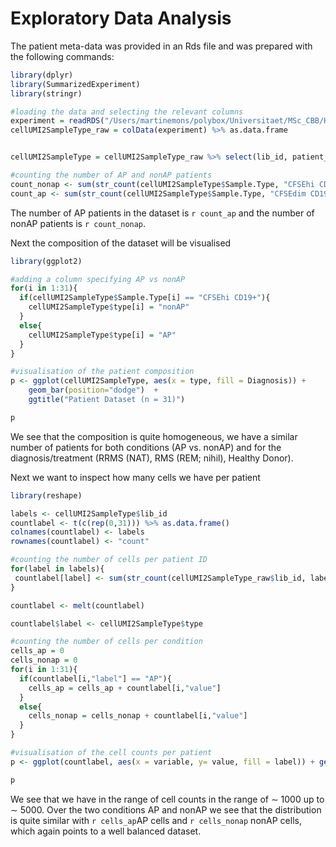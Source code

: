 # Exploratory Data Analysis

The patient meta-data was provided in an Rds file and was prepared with the following commands:
```r
library(dplyr)
library(SummarizedExperiment)
library(stringr)

#loading the data and selecting the relevant columns
experiment = readRDS("/Users/martinemons/polybox/Universitaet/MSc_CBB/HS2020/Statistical Analysis of HSD/vdj-analysis-local/sce_B.rds", refhook = NULL)
cellUMI2SampleType_raw = colData(experiment) %>% as.data.frame 


cellUMI2SampleType = cellUMI2SampleType_raw %>% select(lib_id, patient_id, Sample.Type, Diagnosis) %>% unique()

#counting the number of AP and nonAP patients
count_nonap <- sum(str_count(cellUMI2SampleType$Sample.Type, "CFSEhi CD19+"))
count_ap <- sum(str_count(cellUMI2SampleType$Sample.Type, "CFSEdim CD19+"))
```

The number of AP patients in the dataset is `r count_ap` and the number of nonAP patients is `r count_nonap`. 

Next the composition of the dataset will be visualised

```r
library(ggplot2)

#adding a column specifying AP vs nonAP
for(i in 1:31){
  if(cellUMI2SampleType$Sample.Type[i] == "CFSEhi CD19+"){
    cellUMI2SampleType$type[i] = "nonAP"
  }
  else{
    cellUMI2SampleType$type[i] = "AP"
  }
}

#visualisation of the patient composition 
p <- ggplot(cellUMI2SampleType, aes(x = type, fill = Diagnosis)) + 
    geom_bar(position="dodge")  + 
    ggtitle("Patient Dataset (n = 31)")

p
```

We see that the composition is quite homogeneous, we have a similar number of patients for both conditions (AP vs. nonAP) and for the diagnosis/treatment (RRMS (NAT), RMS (REM; nihil), Healthy Donor). 

Next we want to inspect how many cells we have per patient

```r
library(reshape)

labels <- cellUMI2SampleType$lib_id
countlabel <- t(c(rep(0,31))) %>% as.data.frame()
colnames(countlabel) <- labels
rownames(countlabel) <- "count"

#counting the number of cells per patient ID
for(label in labels){
 countlabel[label] <- sum(str_count(cellUMI2SampleType_raw$lib_id, label))
}

countlabel <- melt(countlabel)

countlabel$label <- cellUMI2SampleType$type

#counting the number of cells per condition
cells_ap = 0
cells_nonap = 0
for(i in 1:31){
  if(countlabel[i,"label"] == "AP"){
    cells_ap = cells_ap + countlabel[i,"value"]
  }
  else{
    cells_nonap = cells_nonap + countlabel[i,"value"]
  }
}

#visualisation of the cell counts per patient
p <- ggplot(countlabel, aes(x = variable, y= value, fill = label)) + geom_bar(stat='identity') + theme(axis.text.x = element_text(angle = 90)) + xlab("Patient ID") + ylab ("Count") + ggtitle("Visualisation of cell count per patient")

p
```

We see that we have in the range of cell counts in the range of $\sim$ 1000 up to $\sim$ 5000. Over the two conditions AP and nonAP we see that the distribution is quite similar with `r cells_ap`AP cells and `r cells_nonap` nonAP cells, which again points to a well balanced dataset.